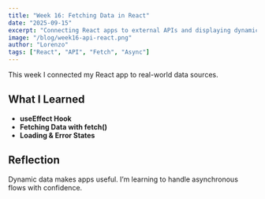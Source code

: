 ```yaml
---
title: "Week 16: Fetching Data in React"
date: "2025-09-15"
excerpt: "Connecting React apps to external APIs and displaying dynamic content."
image: "/blog/week16-api-react.png"
author: "Lorenzo"
tags: ["React", "API", "Fetch", "Async"]
---
```


This week I connected my React app to real-world data sources.

## What I Learned

- **useEffect Hook**
- **Fetching Data with fetch()**
- **Loading & Error States**

## Reflection

Dynamic data makes apps useful. I’m learning to handle asynchronous flows with confidence.
